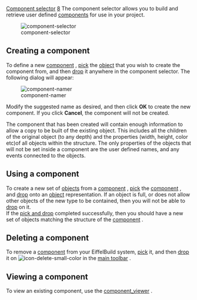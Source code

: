 [[Property:title|Component selector]]
[[Property:weight|8]]
The component selector allows you to build and retrieve user defined [[EiffelBuild Notation|components]]  for use in your project. 

[[Image:component-selector]]  

==Creating a component==

To define a new [[EiffelBuild Notation|component]] , [[EiffelBuild Notation|pick]]  the [[EiffelBuild Notation|object]]  that you wish to create the component from, and then [[EiffelBuild Notation|drop]]  it anywhere in the component selector. The following dialog will appear: 

[[Image:component-namer]]  

Modify the suggested name as desired, and then click '''OK''' to create the new component. If you click '''Cancel''', the component will not be created. 

The component that has been created will contain enough information to allow a copy to be built of the existing object. This includes all the children of the original object (to any depth) and the properties (width, height, color etc)of all objects within the structure. The only properties of the objects that will not be set inside a component are the user defined names, and any events connected to the objects.

==Using a component==
To create a new set of [[EiffelBuild Notation|objects]]  from a [[EiffelBuild Notation|component]] , [[EiffelBuild Notation|pick]]  the [[EiffelBuild Notation|component]] , and [[EiffelBuild Notation|drop]]  onto an [[EiffelBuild Notation|object]]  representation. If an object is full, or does not allow other objects of the new type to be contained, then you will not be able to [[EiffelBuild Notation|drop]]  on it. <br/>

If the [[EiffelBuild Notation|pick and drop]]  completed successfully, then you should have a new set of objects matching the structure of the [[EiffelBuild Notation|component]] .  
<span id="delete_component"></span> 
==Deleting a component==

To remove a [[EiffelBuild Notation|component]]  from your EiffelBuild system, [[EiffelBuild Notation|pick]]  it, and then [[EiffelBuild Notation|drop]]  it on  [[Image:icon-delete-small-color]]  in the [[Main toolbar| main toolbar]] . 

{{note| '''Note''': The deletion of a [[EiffelBuild Notation|component]]  cannot be undone. }}

==Viewing a component==

To view an existing component, use the [[Component viewer|component_viewer]] . 

{{seealso| '''See also''' <br/>
[[Component viewer|Component_viewer]]  <br/>
[[Builder window|Builder window]]  <br/>
[[Layout constructor| Layout Constructor]]  }}




